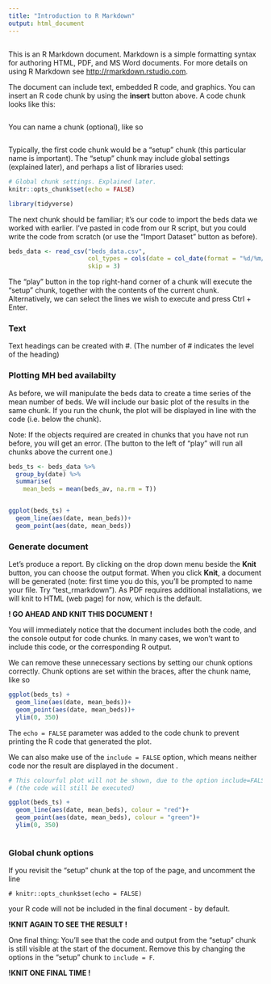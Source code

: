 ```yaml
---
title: "Introduction to R Markdown"
output: html_document
---
```


## 

This is an R Markdown document. Markdown is a simple formatting syntax for authoring HTML, PDF, and MS Word documents. For more details on using R Markdown see <http://rmarkdown.rstudio.com>.

The document can include text, embedded R code, and graphics. You can insert an R code chunk by using the **insert** button above. A code chunk looks like this:


```r

```

You can name a chunk (optional), like so 

```r

```

Typically, the first code chunk would be a "setup" chunk (this particular name is important). The "setup" chunk may include global settings (explained later), and perhaps a list of libraries used:


```r

# Global chunk settings. Explained later.
knitr::opts_chunk$set(echo = FALSE)

library(tidyverse)

```


The next chunk should be familiar; it's our code to import the beds data we worked with earlier. I've pasted in code from our R script, but you could write the code from scratch (or use the "Import Dataset" button as before).  


```r

beds_data <- read_csv("beds_data.csv",
                      col_types = cols(date = col_date(format = "%d/%m/%Y")),
                      skip = 3)


```


The "play" button in the top right-hand corner of a chunk will execute the "setup" chunk, together with the contents of the current chunk. Alternatively, we can select the lines we wish to execute and press Ctrl + Enter.

### Text

Text headings can be created with #. (The number of # indicates the level of the heading)

### Plotting MH bed availabilty 

As before, we will manipulate the beds data to create a time series of the mean number of beds. We will include our basic plot of the results in the same chunk. If you run the chunk, the plot will be displayed in line with the code (i.e. below the chunk). 

Note: If the objects required are created in chunks that you have not run before, you will get an error. (The button to the left of "play" will run all chunks above the current one.) 

```r

beds_ts <- beds_data %>%
  group_by(date) %>%
  summarise(
    mean_beds = mean(beds_av, na.rm = T))


ggplot(beds_ts) +
  geom_line(aes(date, mean_beds))+
  geom_point(aes(date, mean_beds))


```

### Generate document

Let's produce a report. By clicking on the drop down menu beside the **Knit** button, you can choose the output format. When you click **Knit**, a document will be generated (note: first time you do this, you'll be prompted to name your file. Try "test_rmarkdown"). As PDF requires additional installations, we will knit to HTML (web page) for now, which is the default.

**! GO AHEAD AND KNIT THIS DOCUMENT !**

You will immediately notice that the document includes both the code, and the console output for code chunks. In many cases, we won't want to include this code, or the corresponding R output. 

We can remove these unnecessary sections by setting our chunk options correctly. Chunk options are set within the braces, after the chunk name, like so

```r

ggplot(beds_ts) +
  geom_line(aes(date, mean_beds))+
  geom_point(aes(date, mean_beds))+
  ylim(0, 350)

```

The `echo = FALSE` parameter was added to the code chunk to prevent printing the R code that generated the plot.

We can also make use of the `include = FALSE` option, which means neither code nor the result are displayed in the document . 

```r

# This colourful plot will not be shown, due to the option include=FALSE
# (the code will still be executed)

ggplot(beds_ts) +
  geom_line(aes(date, mean_beds), colour = "red")+
  geom_point(aes(date, mean_beds), colour = "green")+
  ylim(0, 350)



```

### Global chunk options

If you revisit the "setup" chunk at the top of the page, and uncomment the line 

`# knitr::opts_chunk$set(echo = FALSE)` 

your R code will not be included in the final document - by default.

**!KNIT AGAIN TO SEE THE RESULT !**

One final thing: You'll see that the code and output from the "setup" chunk is still visible at the start of the document. Remove this by changing the options in the "setup" chunk to `include = F`.

**!KNIT ONE FINAL TIME !**




